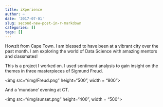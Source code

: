 ```yaml
---
title: iXperience
author: ~
date: '2017-07-01'
slug: second-new-post-in-r-markdown
categories: []
tags: []
---
```


Howzit from Cape Town.
I am blessed to have been at a vibrant city over the past month. I am exploring the world of Data Science with amazing mentors and classmates!

This is a project I worked on. I used sentiment analysis to gain insight on the themes in three masterpieces of Sigmund Freud.

<img src="/img/Freud.png" height="500", width = "800">

And a 'mundane' evening at CT.

<img src="/img/sunset.png" height="400", width = "500">
